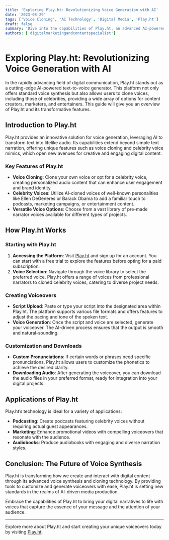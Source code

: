 ```yaml
---
title: 'Exploring Play.ht: Revolutionizing Voice Generation with AI'
date: '2023-08-29'
tags: ['Voice Cloning', 'AI Technology', 'Digital Media', 'Play.ht']
draft: false
summary: 'Dive into the capabilities of Play.ht, an advanced AI-powered platform that offers voice cloning, including celebrity voices, and a range of customizable voice options.'
authors: ['digitalmarketingandcontentspecialist']
---
```


# Exploring Play.ht: Revolutionizing Voice Generation with AI

In the rapidly advancing field of digital communication, Play.ht stands out as a cutting-edge AI-powered text-to-voice generator. This platform not only offers standard voice synthesis but also allows users to clone voices, including those of celebrities, providing a wide array of options for content creators, marketers, and entertainers. This guide will give you an overview of Play.ht and its transformative features.

## Introduction to Play.ht

Play.ht provides an innovative solution for voice generation, leveraging AI to transform text into lifelike audio. Its capabilities extend beyond simple text narration, offering unique features such as voice cloning and celebrity voice mimics, which open new avenues for creative and engaging digital content.

### Key Features of Play.ht

- **Voice Cloning**: Clone your own voice or opt for a celebrity voice, creating personalized audio content that can enhance user engagement and brand identity.
- **Celebrity Voices**: Utilize AI-cloned voices of well-known personalities like Ellen DeGeneres or Barack Obama to add a familiar touch to podcasts, marketing campaigns, or entertainment content.
- **Versatile Voice Options**: Choose from a vast library of pre-made narrator voices available for different types of projects.

## How Play.ht Works

### Starting with Play.ht

1. **Accessing the Platform**: Visit [Play.ht](https://play.ht/) and sign up for an account. You can start with a free trial to explore the features before opting for a paid subscription.
2. **Voice Selection**: Navigate through the voice library to select the preferred voice. Play.ht offers a range of voices from professional narrators to cloned celebrity voices, catering to diverse project needs.

### Creating Voiceovers

- **Script Upload**: Paste or type your script into the designated area within Play.ht. The platform supports various file formats and offers features to adjust the pacing and tone of the spoken text.
- **Voice Generation**: Once the script and voice are selected, generate your voiceover. The AI-driven process ensures that the output is smooth and natural-sounding.

### Customization and Downloads

- **Custom Pronunciations**: If certain words or phrases need specific pronunciations, Play.ht allows users to customize the phonetics to achieve the desired clarity.
- **Downloading Audio**: After generating the voiceover, you can download the audio files in your preferred format, ready for integration into your digital projects.

## Applications of Play.ht

Play.ht’s technology is ideal for a variety of applications:

- **Podcasting**: Create podcasts featuring celebrity voices without requiring actual guest appearances.
- **Marketing**: Enhance promotional videos with compelling voiceovers that resonate with the audience.
- **Audiobooks**: Produce audiobooks with engaging and diverse narration styles.

## Conclusion: The Future of Voice Synthesis

Play.ht is transforming how we create and interact with digital content through its advanced voice synthesis and cloning technology. By providing tools to customize and generate voiceovers with ease, Play.ht is setting new standards in the realms of AI-driven media production.

Embrace the capabilities of Play.ht to bring your digital narratives to life with voices that capture the essence of your message and the attention of your audience.

---

Explore more about Play.ht and start creating your unique voiceovers today by visiting [Play.ht](https://play.ht/).
